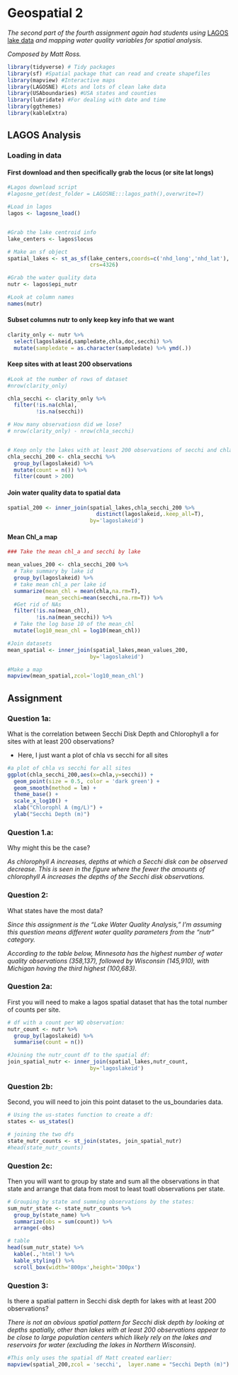 # Geospatial 2

*The second part of the fourth assignment again had students using* [LAGOS lake data](https://lagoslakes.org/) *and mapping water quality variables for spatial analysis.* 

*Composed by Matt Ross.*

```r
library(tidyverse) # Tidy packages
library(sf) #Spatial package that can read and create shapefiles 
library(mapview) #Interactive maps
library(LAGOSNE) #Lots and lots of clean lake data
library(USAboundaries) #USA states and counties
library(lubridate) #For dealing with date and time
library(ggthemes)
library(kableExtra)
```


## LAGOS Analysis


### Loading in data


#### First download and then specifically grab the locus (or site lat longs)
```r
#Lagos download script
#lagosne_get(dest_folder = LAGOSNE:::lagos_path(),overwrite=T)

#Load in lagos
lagos <- lagosne_load()


#Grab the lake centroid info
lake_centers <- lagos$locus

# Make an sf object 
spatial_lakes <- st_as_sf(lake_centers,coords=c('nhd_long','nhd_lat'),
                          crs=4326)

#Grab the water quality data
nutr <- lagos$epi_nutr

#Look at column names
names(nutr)
```

#### Subset columns nutr to only keep key info that we want


```r
clarity_only <- nutr %>%
  select(lagoslakeid,sampledate,chla,doc,secchi) %>%
  mutate(sampledate = as.character(sampledate) %>% ymd(.))

```


#### Keep sites with at least 200 observations 

```r

#Look at the number of rows of dataset
#nrow(clarity_only)

chla_secchi <- clarity_only %>%
  filter(!is.na(chla), 
         !is.na(secchi))

# How many observatiosn did we lose?
# nrow(clarity_only) - nrow(chla_secchi)


# Keep only the lakes with at least 200 observations of secchi and chla
chla_secchi_200 <- chla_secchi %>%
  group_by(lagoslakeid) %>%
  mutate(count = n()) %>%
  filter(count > 200)


```


#### Join water quality data to spatial data

```r
spatial_200 <- inner_join(spatial_lakes,chla_secchi_200 %>%
                            distinct(lagoslakeid,.keep_all=T),
                          by='lagoslakeid')


```

#### Mean Chl_a map

```r
### Take the mean chl_a and secchi by lake

mean_values_200 <- chla_secchi_200 %>%
  # Take summary by lake id
  group_by(lagoslakeid) %>%
  # take mean chl_a per lake id
  summarize(mean_chl = mean(chla,na.rm=T),
            mean_secchi=mean(secchi,na.rm=T)) %>%
  #Get rid of NAs
  filter(!is.na(mean_chl),
         !is.na(mean_secchi)) %>%
  # Take the log base 10 of the mean_chl
  mutate(log10_mean_chl = log10(mean_chl))

#Join datasets
mean_spatial <- inner_join(spatial_lakes,mean_values_200,
                          by='lagoslakeid') 

#Make a map
mapview(mean_spatial,zcol='log10_mean_chl')
```


## Assignment

### Question 1a: 
What is the correlation between Secchi Disk Depth and Chlorophyll a for
sites with at least 200 observations?

- Here, I just want a plot of chla vs secchi for all sites 

```r
#a plot of chla vs secchi for all sites
ggplot(chla_secchi_200,aes(x=chla,y=secchi)) + 
  geom_point(size = 0.5, color = 'dark green') +
  geom_smooth(method = lm) +
  theme_base() + 
  scale_x_log10() +
  xlab("Chlorophl A (mg/L)") +
  ylab("Secchi Depth (m)")

```

### Question 1.a:
Why might this be the case? 

*As chlorophyll A increases, depths at which a Secchi disk can be observed decrease. This is seen in the figure where the fewer the amounts of chlorophyll A increases the depths of the Secchi disk observations.*

### Question 2:
What states have the most data? 

*Since this assignment is the "Lake Water Quality Analysis," I'm assuming this question means different water quality parameters from the "nutr" category.*

*According to the table below, Minnesota has the highest number of water quality observations (358,137), followed by Wisconsin (145,910), with Michigan having the third highest (100,683).*

### Question 2a:
First you will need to make a lagos spatial dataset that has the total 
number of counts per site.

```r

# df with a count per WQ observation:
nutr_count <- nutr %>%
  group_by(lagoslakeid) %>%
  summarise(count = n())

#Joining the nutr_count df to the spatial df:
join_spatial_nutr <- inner_join(spatial_lakes,nutr_count,
                          by='lagoslakeid')

```


### Question 2b:
Second, you will need to join this point dataset to the us_boundaries 
data. 

```r
# Using the us-states function to create a df:
states <- us_states()

# joining the two dfs
state_nutr_counts <- st_join(states, join_spatial_nutr)
#head(state_nutr_counts)
```


### Question 2c:
Then you will want to group by state and sum all the observations in that
state and arrange that data from most to least toatl observations per state. 

```r
# Grouping by state and summing observations by the states:
sum_nutr_state <- state_nutr_counts %>% 
  group_by(state_name) %>% 
  summarize(obs = sum(count)) %>% 
  arrange(-obs)

# table
head(sum_nutr_state) %>% 
  kable(.,'html') %>%
  kable_styling() %>%
  scroll_box(width='800px',height='300px')

```

### Question 3: 
Is there a spatial pattern in Secchi disk depth for lakes with at least 200 
observations?

*There is not an obvious spatial pattern for Secchi disk depth by looking at depths spatially, other than lakes with at least 200 observations appear to be close to large population centers which likely rely on the lakes and reservoirs for water (excluding the lakes in Northern Wisconsin).*

```r
#This only uses the spatial df Matt created earlier:
mapview(spatial_200,zcol = 'secchi',  layer.name = "Secchi Depth (m)")

```


